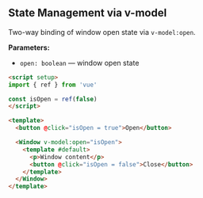 ## State Management via v-model

Two-way binding of window open state via `v-model:open`.

**Parameters:**
- `open: boolean` — window open state

```html
<script setup>
import { ref } from 'vue'

const isOpen = ref(false)
</script>

<template>
  <button @click="isOpen = true">Open</button>

  <Window v-model:open="isOpen">
    <template #default>
      <p>Window content</p>
      <button @click="isOpen = false">Close</button>
    </template>
  </Window>
</template>
```
